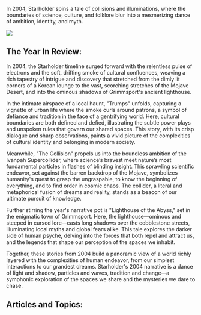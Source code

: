 In 2004, Starholder spins a tale of collisions and illuminations, where the boundaries of science, culture, and folklore blur into a mesmerizing dance of ambition, identity, and myth.

![](2004_mojave.png)

## The Year In Review:

In 2004, the Starholder timeline surged forward with the relentless pulse of electrons and the soft, drifting smoke of cultural confluences, weaving a rich tapestry of intrigue and discovery that stretched from the dimly lit corners of a Korean lounge to the vast, scorching stretches of the Mojave Desert, and into the ominous shadows of Grimmsport's ancient lighthouse.

In the intimate airspace of a local haunt, "Trumps" unfolds, capturing a vignette of urban life where the smoke curls around patrons, a symbol of defiance and tradition in the face of a gentrifying world. Here, cultural boundaries are both defined and defied, illustrating the subtle power plays and unspoken rules that govern our shared spaces. This story, with its crisp dialogue and sharp observations, paints a vivid picture of the complexities of cultural identity and belonging in modern society.

Meanwhile, "The Collision" propels us into the boundless ambition of the Ivanpah Supercollider, where science’s bravest meet nature’s most fundamental particles in flashes of blinding insight. This sprawling scientific endeavor, set against the barren backdrop of the Mojave, symbolizes humanity's quest to grasp the ungraspable, to know the beginning of everything, and to find order in cosmic chaos. The collider, a literal and metaphorical fusion of dreams and reality, stands as a beacon of our ultimate pursuit of knowledge.

Further stirring the year's narrative pot is "Lighthouse of the Abyss," set in the enigmatic town of Grimmsport. Here, the lighthouse—ominous and steeped in cursed lore—casts long shadows over the cobblestone streets, illuminating local myths and global fears alike. This tale explores the darker side of human psyche, delving into the forces that both repel and attract us, and the legends that shape our perception of the spaces we inhabit.

Together, these stories from 2004 build a panoramic view of a world richly layered with the complexities of human endeavor, from our simplest interactions to our grandest dreams. Starholder's 2004 narrative is a dance of light and shadow, particles and waves, tradition and change—a symphonic exploration of the spaces we share and the mysteries we dare to chase.

## Articles and Topics:
